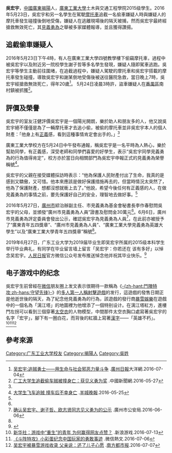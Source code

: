 '''吳宏宇'''{{BD|1996年||2016年|5月23日||}}，[[中國|中國]][[廣東|廣東]][[揭陽|揭陽]]人，[[廣東工業大學|廣東工業大學]]土木與交通工程學院2015级學生。2016年5月23日，吳宏宇和另一名學生在駕駛[[摩托車|摩托車]]追截一名偷車嫌疑人時與嫌疑人的摩托車發生碰撞後倒地受傷，嫌疑人在逃離現場後的隔天被捕，然而吳宏宇最終經搶救無效死亡，其[[見義勇為|見義勇為]]之舉被多家媒體報導，並且獲得讚揚。

==追截偷車嫌疑人==
2016年5月23日下午4時，有人在廣東工業大學四號教學樓下偷竊摩托車，過程中被吳宏宇以及附近另一院校學生謝子哲等多名學生發現，嫌疑人隨即駕車逃跑。吳宏宇等學生主動前往圍堵，在追截過程中，嫌疑人駕駛的摩托車和吳宏宇搭載的摩托車發生碰撞，導致吳宏宇和謝某倒地受傷後被送往醫院急救，當日晚上7時，吳宏宇經搶救無效死亡，得年20歲<ref>[http://m.dayoo.com/125045/125048/201607/04/125048_47466641.htm 吴宏宇:追贼勇士——用生命与社会邪恶力量斗争] {{Wayback|url=http://m.dayoo.com/125045/125048/201607/04/125048_47466641.htm |date=20161031212847 }}.[[廣州日報|廣州日報]]大洋網.2016-07-04</ref>。
5月24日凌晨3時許，盜車嫌疑人在[[番禺區|番禺區]]南村鎮被抓獲<ref name="A1">[http://www.chinanews.com/sh/2016/05-27/7885791.shtml 广工大学生追截偷车贼被撞身亡：获见义勇为奖] {{Wayback|url=http://www.chinanews.com/sh/2016/05-27/7885791.shtml |date=20160912160122 }} .中國新聞網.2016-05-27</ref>。

==評價及榮譽==
吳宏宇的室友汪健評價吳宏宇是一個陽光開朗，樂於助人和朋友多的人，他又說吳宏宇絕不僅僅是為了一輛摩托車才去追小偷，被偷的摩托車並非吳宏宇本人的個人財產：「他身上有[[正義|正義]]感，看到這種事情肯定會出手的。」<ref name= "A2"/>

廣東工業大學校方在5月24日中午發布通報，稱吳宏宇是一名平時為人熱心，樂於幫助同學，有正義感，深受老師和同學們喜愛的好學生，表示“吳宏宇同學見義勇為的行為值得肯定”，校方亦於當日向相關部門為吳宏宇申報正式的見義勇為榮譽稱號<ref>[http://ep.ycwb.com/epaper/ycwb/html/2016-05/25/content_47350.htm 大学生飞车追贼 撞车后不幸身亡] {{Wayback|url=http://ep.ycwb.com/epaper/ycwb/html/2016-05/25/content_47350.htm |date=20161031155834 }}.[[羊城晚報|羊城晚報]].2016-05-25</ref>。

吳宏宇的父親在接受媒體採訪時表示：“他為保護人民財產付出了生命，我真的是感到又驕傲，又可惜。他本來應該是做好保護措施再去的，但當時情況太突然了，他為了保護財產，想都沒想就衝上去了。”他說，希望今後任何有正義感的人，在做見義勇為的事情之前，要先保護好自己的安全，理智地去做好事。<ref name = "A1"/>

2016年5月27日，[[廣州市|廣州市]]綜治辦副主任、市見義勇為基金會秘書長李作春慰問吳宏宇的父母，並頒發“廣州市見義勇為人員”證書及慰問金30萬元<ref name = "A1"/>。6月6日，廣州市見義勇為評定委員會發出公示，確認吳宏宇為見義勇為人員<ref>[http://www.gzjd.gov.cn/gzjdw/xxgk/xxgkml/tzgg/20160606/detail-328555.shtml 确认吴宏宇、谢子哲、欧志贤同志见义勇为的公示] {{Wayback|url=http://www.gzjd.gov.cn/gzjdw/xxgk/xxgkml/tzgg/20160606/detail-328555.shtml |date=20180408140028 }}.廣州市公安局.2016-06-06</ref>，在此前亦被授予了“廣東青年五四獎章”、“廣州市見義勇為人員”、“廣東工業大學見義勇為英雄大學生”以及“廣東工業大學青年五四獎章”稱號<ref name= "A2"/>。

2019年6月27日，广东工业大学为2019届毕业生即吴宏宇所属的2015级本科学生举行毕业典礼，有同学在毕业留言墙上留言「吴宏宇：你若还在 该有多好」以悼念吴宏宇。[[人民日报|人民日报]]官方微信公众号发布推送悼念他并祝其毕业快乐。<ref>{{cite web |author1=人民日报 |title=吴宏宇，愿你毕业快乐！ |url=https://mp.weixin.qq.com/s?__biz=MjM5MjAxNDM4MA==&mid=2666259133&idx=1&sn=d9f8d6d982e3f5905f1d591cb082dc1b&chksm=bdb38bfe8ac402e870b22225056112687c4fdb9940eef4cdbddb1dda91d9008855ae3fbf3fb5&xtrack=1&scene=90&subscene=93&sessionid=1561802083&clicktime=1561802330&ascene=56&devicetype=android-28&version=2700043c&nettype=3gnet&abtest_cookie=BQABAAoACwASABMAFQAGACOXHgBWmR4AwJkeANyZHgD3mR4ACpoeAAAA&lang=zh_CN&pass_ticket=ipjETd18xrtsvQAs9dG%2F61hCC2qRff1Nx3%2BEf04Xm2xhtyc5xWZHVyAtLnzxc4YJ&wx_header=1 |website=微信公众号 |date=2019-06-29}}</ref>

==电子游戏中的纪念==
吳宏宇生前曾經在[[微信|微信]]朋友圈上发文表示很期待一款稱為《[[守望先锋|-{zh-hant:鬥陣特攻;zh-hans:守望先锋}-]]》的[[多人電子遊戲|多人]][[第一人稱射擊遊戲|第一人稱射擊遊戲]]的发行，這遊戲的發售日期正是他逝世後的隔天，為了紀念他見義勇為的行為，該遊戲的發行商[[暴雪娛樂|暴雪娛樂]]在遊戲中的一個名為「漓江塔」的地圖裡为他增添了一個特别设计。在漓江塔紅方，進樓門左拐可以看到三個穿著[[太空衣|太空衣]]的人物模型，中間那件太空衣胸口處寫著吳宏宇的名字「宏宇」，腳下有一圈白花，而背後的紅牆上寫著[[漢字|漢字]]——「英雄不朽」。<ref name="A2">[http://games.sina.com.cn/o/z/overwatch/2016-07-11/fxtwihq0008155.shtml 新华社：游戏中“重生”的青年 为何赢得网友点赞？] {{Wayback|url=http://games.sina.com.cn/o/z/overwatch/2016-07-11/fxtwihq0008155.shtml |date=20160712130610 }}.新浪游戏.2016-07-13</ref><ref>[http://www.wxrw123.com/qy/20160706/1552714.html 《斗阵特攻》小彩蛋纪念中国玩家的勇敢事迹] {{Wayback|url=http://www.wxrw123.com/qy/20160706/1552714.html |date=20161031153114 }}.微信熱文.2016-07-06</ref><ref>[http://games.ifeng.com/a/20160707/41635140_0.shtml 吴宏宇被暴雪游戏收录 父亲说：还了儿子心愿] {{Wayback|url=http://games.ifeng.com/a/20160707/41635140_0.shtml |date=20161103215335 }}.[[南方都市报|南方都市报]].2016-07-07</ref>

==參考來源==
<references />

[[Category:广东工业大学校友|Category:广东工业大学校友]]
[[Category:揭陽人|Category:揭陽人]]
[[Category:吳姓|Category:吳姓]]